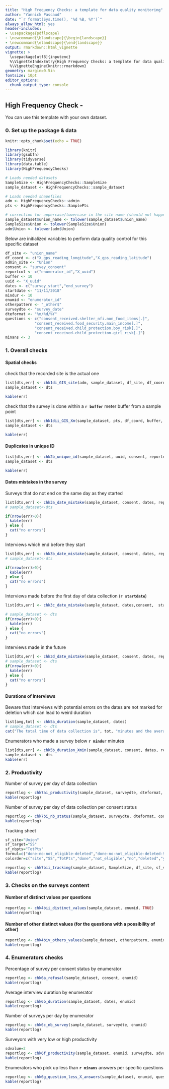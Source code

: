 ```yaml
---
title: "High Frequency Checks: a template for data quality monitoring"
author: "Yannick Pascaud"
date: "`r format(Sys.time(), '%d %B, %Y')`"
always_allow_html: yes
header-includes:
- \usepackage{pdflscape}
- \newcommand{\blandscape}{\begin{landscape}}
- \newcommand{\elandscape}{\end{landscape}}
output: rmarkdown::html_vignette
vignette: >
  \usepackage[utf8]{inputenc}
  %\VignetteIndexEntry{High Frequency Checks: a template for data quality monitoring}
  %\VignetteEngine{knitr::rmarkdown}
geometry: margin=0.5in
fontsize: 10pt
editor_options: 
  chunk_output_type: console
---
```



## High Frequency Check - 

You can use this template with your own dataset.

### 0. Set up the package & data
```r
knitr::opts_chunk$set(echo = TRUE)

library(knitr)
library(gsubfn)
library(tidyverse)
library(data.table)
library(HighFrequencyChecks)

# Loads needed datasets
SampleSize <- HighFrequencyChecks::SampleSize
sample_dataset <- HighFrequencyChecks::sample_dataset

# Loads needed shapefiles
adm <- HighFrequencyChecks::admin
pts <- HighFrequencyChecks::SamplePts

# correction for uppercase/lowercase in the site name (should not happen if we can use the same name in the shapefile/kobo/sample size)
sample_dataset$union_name <- tolower(sample_dataset$union_name)
SampleSize$Union <- tolower(SampleSize$Union)
adm$Union <- tolower(adm$Union)
```

Below are initialized variables to perform data quality control for this specific dataset

```r
df_site <- "union_name"
df_coord <- c("X_gps_reading_longitude","X_gps_reading_latitude")
admin_site <- "Union"
consent <- "survey_consent"
reportcol <- c("enumerator_id","X_uuid")
buffer <- 10
uuid <- "X_uuid"
dates <- c("survey_start","end_survey")
startdate <- "11/11/2018"
mindur <- 10
enumid <- "enumerator_id"
otherpattern <- "_other$"
surveydte <- "survey_date"
dteformat <- "%m/%d/%Y"
questions <- c("consent_received.shelter_nfi.non_food_items[.]",
             "consent_received.food_security.main_income[.]",
             "consent_received.child_protection.boy_risk[.]",
             "consent_received.child_protection.girl_risk[.]")
minans <- 3
```


### 1. Overall checks

#### Spatial checks

check that the recorded site is the actual one

```r
list[dts,err] <- chk1di_GIS_site(adm, sample_dataset, df_site, df_coord, admin_site, consent, reportcol, TRUE)
sample_dataset <- dts

kable(err)
```

check that the survey is done within a **`r buffer`** meter buffer from a sample point

```r
list[dts,err] <- chk1dii_GIS_Xm(sample_dataset, pts, df_coord, buffer, consent, reportcol, TRUE)
sample_dataset <- dts

kable(err)
```

#### Duplicates in unique ID

```r
list[dts,err] <- chk2b_unique_id(sample_dataset, uuid, consent, reportcol, TRUE)
sample_dataset <- dts

kable(err)
```

#### Dates mistakes in the survey

Surveys that do not end on the same day as they started

```r
list[dts,err] <- chk3a_date_mistake(sample_dataset, consent, dates, reportcol, FALSE)
# sample_dataset<-dts

if(nrow(err)>0){
  kable(err)
} else {
  cat("no errors")
}
```

Interviews which end before they start

```r
list[dts,err] <- chk3b_date_mistake(sample_dataset, consent, dates, reportcol, FALSE)
# sample_dataset<-dts

if(nrow(err)>0){
  kable(err)
} else {
  cat("no errors")
}
```

Interviews made before the first day of data collection (**`r startdate`**)

```r
list[dts,err] <- chk3c_date_mistake(sample_dataset, dates,consent,  startdate, reportcol, FALSE)

# sample_dataset <- dts
if(nrow(err)>0){
  kable(err)
} else {
  cat("no errors")
}
```

Interviews made in the future

```r
list[dts,err] <- chk3d_date_mistake(sample_dataset, consent, dates, reportcol, FALSE)
# sample_dataset <- dts
if(nrow(err)>0){
  kable(err)
} else {
  cat("no errors")
}
```

#### Durations of Interviews

Beware that Interviews with potential errors on the dates are not marked for deletion which can lead to weird duration

```r
list[avg,tot] <- chk5a_duration(sample_dataset, dates)
# sample_dataset <- dts
cat("The total time of data collection is", tot, "minutes and the average time per survey is", avg, "minutes")
```

Enumerators who made a survey below **`r mindur`** minutes

```r
list[dts,err] <- chk5b_duration_Xmin(sample_dataset, consent, dates, reportcol, mindur, TRUE)
sample_dataset <- dts
kable(err)
```

### 2. Productivity

Number of survey per day of data collection

```r
reportlog <- chk7ai_productivity(sample_dataset, surveydte, dteformat, consent)
kable(reportlog)
```

Number of survey per day of data collection per consent status

```r
reportlog <- chk7bi_nb_status(sample_dataset, surveydte, dteformat, consent)
kable(reportlog)
```

Tracking sheet

```r
sf_site="Union"
sf_target="SS"
sf_nbpts="TotPts"
formul=c("done-no-not_eligible-deleted","done-no-not_eligible-deleted-SS")
colorder=c("site","SS","TotPts","done","not_eligible","no","deleted","yes","final","variance")

reportlog <- chk7bii_tracking(sample_dataset, SampleSize, df_site, sf_site, consent, sf_target, sf_nbpts, formul, colorder)
kable(reportlog)
```

### 3. Checks on the surveys content

#### Number of distinct values per questions

```r
reportlog <- chk4bii_distinct_values(sample_dataset, enumid, TRUE)
kable(reportlog)
```

\newpage
\blandscape

#### Number of other distinct values (for the questions with a possibility of other)

```r
reportlog <- chk4biv_others_values(sample_dataset, otherpattern, enumid, TRUE)
kable(reportlog)
```

\elandscape


### 4. Enumerators checks

Percentage of survey per consent status by enumerator

```r
reportlog <- chk6a_refusal(sample_dataset, consent, enumid)
kable(reportlog)
```

Average interview duration by enumerator

```r
reportlog <- chk6b_duration(sample_dataset, dates, enumid)
kable(reportlog)
```

Number of surveys per day by enumerator

```r
reportlog <- chk6c_nb_survey(sample_dataset, surveydte, enumid)
kable(reportlog)
```

Surveyors with very low or high productivity

```r
sdvalue=2
reportlog <- chk6f_productivity(sample_dataset, enumid, surveydte, sdvalue)
kable(reportlog)
```

Enumerators who pick up less than **`r minans`** answers per specific questions

```r
reportlog <- chk6g_question_less_X_answers(sample_dataset, enumid, questions, minans)
kable(reportlog)
```

